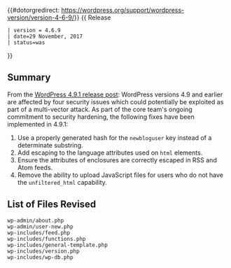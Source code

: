 {{#dotorgredirect: https://wordpress.org/support/wordpress-version/version-4-6-9/}}
{{ Release
 | version = 4.6.9
 | date=29 November, 2017
 | status=was
}}

== Summary ==

From the [https://wordpress.org/news/2017/11/wordpress-4-9-1-security-and-maintenance-release/ WordPress 4.9.1 release post]: WordPress versions 4.9 and earlier are affected by four security issues which could potentially be exploited as part of a multi-vector attack. As part of the core team&#x27;s ongoing commitment to security hardening, the following fixes have been implemented in 4.9.1:

<ol>
<li>Use a properly generated hash for the <code>newbloguser</code> key instead of a determinate substring.</li>
<li>Add escaping to the language attributes used on <code>html</code> elements.</li>
<li>Ensure the attributes of enclosures are correctly escaped in RSS and Atom feeds.</li>
<li>Remove the ability to upload JavaScript files for users who do not have the <code>unfiltered_html</code> capability.</li>
</ol>

== List of Files Revised ==

<pre>
wp-admin/about.php
wp-admin/user-new.php
wp-includes/feed.php
wp-includes/functions.php
wp-includes/general-template.php
wp-includes/version.php
wp-includes/wp-db.php
</pre>